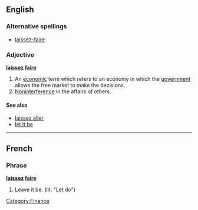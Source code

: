 ==English==

===Alternative spellings===
* [[laissez-faire]]

===Adjective===
'''[[laissez]] [[faire]]'''

# An [[economic]] term which refers to an economy in which the [[government]] allows the free market to make the decisions.
# [[noninterference|Noninterference]] in the affairs of others.

====See also====
*[[laissez aller]]
*[[let it be]]
[[Category:Finance]]
----

==French==
===Phrase===
'''[[laissez]] [[faire]]'''

# Leave it be.  (lit. "Let do")